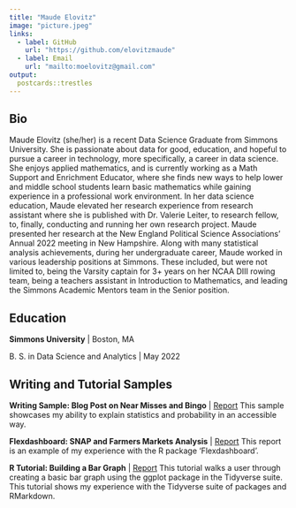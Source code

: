 ```yaml
---
title: "Maude Elovitz"
image: "picture.jpeg"
links:
  - label: GitHub
    url: "https://github.com/elovitzmaude"
  - label: Email
    url: "mailto:moelovitz@gmail.com"
output:
  postcards::trestles
---
```

 
## Bio

Maude Elovitz (she/her) is a recent Data Science Graduate from Simmons University. She is passionate about data for good, education, and hopeful to pursue a career in technology, more specifically, a career in data science. She enjoys applied mathematics, and is currently working as a Math Support and Enrichment Educator, where she finds new ways to help lower and middle school students learn basic mathematics while gaining experience in a professional work environment. In her data science education, Maude elevated her research experience from research assistant where she is published with Dr. Valerie Leiter, to research fellow, to, finally, conducting and running her own research project. Maude presented her research at the New England Political Science Associations' Annual 2022 meeting in New Hampshire. Along with many statistical analysis achievements, during her undergraduate career, Maude worked in various leadership positions at Simmons. These included, but were not limited to, being the Varsity captain for 3+ years on her NCAA DIII rowing team, being a teachers assistant in Introduction to Mathematics, and leading the Simmons Academic Mentors team in the Senior position. 


## Education

**Simmons University** | Boston, MA

B. S. in Data Science and Analytics | May 2022

## Writing and Tutorial Samples

**Writing Sample: Blog Post on Near Misses and Bingo** | [Report](MiniProject2.html)
This sample showcases my ability to explain statistics and probability in an accessible way. 

**Flexdashboard: SNAP and Farmers Markets Analysis** | [Report](SNAPMarketFlex.html)
This report is an example of my experience with the R package 'Flexdashboard'. 

**R Tutorial: Building a Bar Graph** | [Report](tutorial.html)
This tutorial walks a user through creating a basic bar graph using the ggplot package in the Tidyverse suite. This tutorial shows my experience with the Tidyverse suite of packages and RMarkdown.

